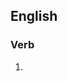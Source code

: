 ==English==

===Verb===
{{head|en|verb form}}

# {{present participle of|chauffeur|lang=en|nocat=1}}